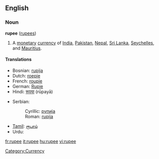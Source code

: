 ==English==
===Noun===
'''rupee''' ([[rupees]])

#A [[monetary]] [[currency]] of [[India]], [[Pakistan]], [[Nepal]], [[Sri Lanka]], [[Seychelles]], and [[Mauritius]].

====Translations====
{{top}}
*Bosnian: [[rupija#Bosnian|rupija]] {{f}}
*Dutch: [[roepie]] {{m}}
*French: [[roupie]] {{f}}
*German: [[Rupie]] {{f}}
*Hindi: [[रूपया]] (rūpayā)
{{mid}}
*Serbian:
*:Cyrillic: [[рупија#Serbian|рупија]] {{f}}
*:Roman: [[rupija#Serbian|rupija]] {{f}}
*[[Tamil]]: [[ரூபாய்]]
*Urdu: {{URchar|[[روپیہ]]}}

[[Category:Currency]]

[[fr:rupee]]
[[it:rupee]]
[[hu:rupee]]
[[vi:rupee]]